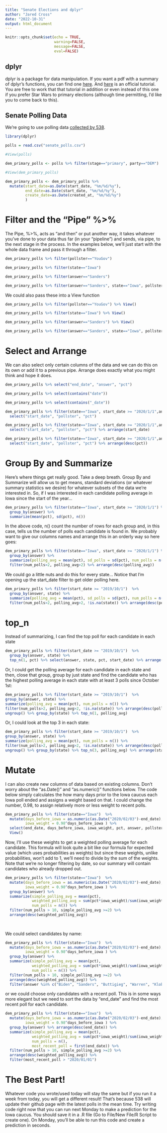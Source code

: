 ```yaml
---
title: "Senate Elections and dplyr"
author: "Jared Cross"
date: "2022-10-31"
output: html_document
---
```


```r
knitr::opts_chunk$set(echo = TRUE, 
                      warning=FALSE, 
                      message=FALSE,
                      eval=FALSE)
```

## dplyr

dplyr is a package for data manipulation.  If you want a pdf with a summary of dplyr's functions, you can find one [here](https://raw.githubusercontent.com/rstudio/cheatsheets/main/data-transformation.pdf){target="_blank"}.  And [here](https://dplyr.tidyverse.org/){target="_blank"} is an official tutorial.  You are free to work that that tutorial in addition or even instead of this one if you prefer Star Wars to primary elections (although time permitting, I'd like you to come back to this).

## Senate Polling Data

We're going to use polling data [collected by 538](https://projects.fivethirtyeight.com/2022-election-forecast/){target="_blank"}. 

```r
library(dplyr)

polls = read.csv("senate_polls.csv")

#View(polls)
```



```r
dem_primary_polls <- polls %>% filter(stage=="primary", party=="DEM")

#View(dem_primary_polls)

dem_primary_polls <- dem_primary_polls %>% 
  mutate(start_date=as.Date(start_date, "%m/%d/%y"),
         end_date=as.Date(start_date, "%m/%d/%y"),
         create_date=as.Date(created_at, "%m/%d/%y")
         ) 
```

# Filter and the "Pipe" %>%

The Pipe, %>%, acts as "and then" or put another way, it takes whatever you've done to your data thus far (in your "pipeline") and sends, via pipe, to the next stage in the process.  In the examples below, we'll just start with the whole data frame and pass it through a filter.

```r
dem_primary_polls %>% filter(pollster=="YouGov")

dem_primary_polls %>% filter(state=="Iowa")

dem_primary_polls %>% filter(answer=="Sanders")

dem_primary_polls %>% filter(answer=="Sanders", state=="Iowa", pollster=="YouGov", start_date >= "2020/1/1")

```

We could also pass these into a View function

```r
dem_primary_polls %>% filter(pollster=="YouGov") %>% View()

dem_primary_polls %>% filter(state=="Iowa") %>% View()

dem_primary_polls %>% filter(answer=="Sanders") %>% View()

dem_primary_polls %>% filter(answer=="Sanders", state=="Iowa", pollster=="YouGov", start_date >= "2020/1/1") %>% View()

```

# Select and Arrange

We can also select only certain columns of the data and we can do this on its own or add it to a previous pipe.  Arrange does exactly what you might think and hope it does.

```r

dem_primary_polls %>% select("end_date", "answer", "pct")

dem_primary_polls %>% select(contains("date"))

dem_primary_polls %>% select(contains("_date"))

dem_primary_polls %>% filter(state=="Iowa", start_date >= "2020/1/1",answer=="Sanders") %>%
  select("start_date", "pollster", "pct")

dem_primary_polls %>% filter(state=="Iowa", start_date >= "2020/1/1",answer=="Sanders") %>%
  select("start_date", "pollster", "pct") %>% arrange(start_date)

dem_primary_polls %>% filter(state=="Iowa", start_date >= "2020/1/1",answer=="Sanders") %>%
  select("start_date", "pollster", "pct") %>% arrange(desc(pct))

```

# Group By and Summarize

Here's where things get really good.  Take a deep breath.  Group By and Summarize will allow us to get means, standard deviations (or whatever summary statistics we desire) for whatever subsets of the data we're interested in.  So, if I was interested in each candidate polling average in Iowa since the start of the year...

```r
dem_primary_polls %>% filter(state=="Iowa", start_date >= "2020/1/1") %>%
  group_by(answer) %>%
  summarize(mean(pct), sd(pct), n())

```

In the above code, n() count the number of rows for each group and, in this case, tells us the number of polls each candidate is found in.  We probably want to give our columns names and arrange this in an orderly way so here goes:

```r
dem_primary_polls %>% filter(state=="Iowa", start_date >= "2020/1/1") %>%
  group_by(answer) %>%
  summarize(polling_avg = mean(pct), sd_polls = sd(pct), num_polls = n()) %>%
  filter(num_polls>2, polling_avg>2) %>% arrange(desc(polling_avg))
```

We could go a little nuts and do this for every state...  Notice that I'm opening up the start_date filter to get older polling here.

```r
dem_primary_polls %>% filter(start_date >= "2019/10/1")  %>%
  group_by(answer, state) %>%
  summarize(polling_avg = mean(pct), sd_polls = sd(pct), num_polls = n()) %>%
  filter(num_polls>2, polling_avg>2, !is.na(state)) %>% arrange(desc(polling_avg))
```

# top_n

Instead of summarizing, I can find the top poll for each candidate in each state

```r
dem_primary_polls %>% filter(start_date >= "2019/10/1")  %>%
  group_by(answer, state) %>%
  top_n(1, pct) %>% select(answer, state, pct, start_date) %>% arrange(desc(pct))
```

Or, I could get the polling average for each candidate in each state and then, close that group, group by just state and find the candidate who has the highest polling average in each state with at least 3 polls since October 1st:
  
  ```r
dem_primary_polls %>% filter(start_date >= "2019/10/1")  %>%
  group_by(answer, state) %>%
  summarize(polling_avg = mean(pct), num_polls = n()) %>%
  filter(num_polls>2, polling_avg>2, !is.na(state)) %>% arrange(desc(polling_avg)) %>%
  ungroup() %>% group_by(state) %>% top_n(1, polling_avg)
```

Or, I could look at the top 3 in each state:
  
  ```r
dem_primary_polls %>% filter(start_date >= "2019/10/1")  %>%
  group_by(answer, state) %>%
  summarize(polling_avg = mean(pct), num_polls = n()) %>%
  filter(num_polls>2, polling_avg>2, !is.na(state)) %>% arrange(desc(polling_avg)) %>%
  ungroup() %>% group_by(state) %>% top_n(3, polling_avg) %>% arrange(state, desc(polling_avg))
```

# Mutate

I can also create new columns of data based on existing columns.  Don't worry about the "as.Date()" and "as.numeric()" functions below.  The code below simply calculates the how many days prior to the Iowa caucus each Iowa poll ended and assigns a weight based on that.  I could change the number, 0.98, to assign relatively more or less weight to recent polls.

```r
dem_primary_polls %>% filter(state=="Iowa")  %>%
  mutate(days_before_iowa = as.numeric(as.Date("2020/02/03")-end_date),
         iowa_weight = 0.98^days_before_iowa ) %>% 
  select(end_date, days_before_iowa, iowa_weight, pct, answer, pollster) %>%
  View()
```

Now, I'll use these weights to get a weighted polling average for each candidate.  This formula will look quite a bit like our formula for expected value (which uses probabilities as weights) but since these weights, unlike probabilities, won't add to 1, we'll need to divide by the sum of the weights.  Note that we're no longer filtering by date, so our summary will contain candidates who already dropped out.

```r
dem_primary_polls %>% filter(state=="Iowa")  %>%
  mutate(days_before_iowa = as.numeric(as.Date("2020/02/03")-end_date),
         iowa_weight = 0.98^days_before_iowa ) %>% 
  group_by(answer) %>%
  summarize(simple_polling_avg = mean(pct),
            weighted_polling_avg = sum(pct*iowa_weight)/sum(iowa_weight),
            num_polls = n()) %>%
  filter(num_polls > 10, simple_polling_avg >=2) %>%
  arrange(desc(weighted_polling_avg))
  
  
```

We could select candidates by name:

```r
dem_primary_polls %>% filter(state=="Iowa")  %>%
  mutate(days_before_iowa = as.numeric(as.Date("2020/02/03")-end_date),
         iowa_weight = 0.98^days_before_iowa ) %>% 
  group_by(answer) %>%
  summarize(simple_polling_avg = mean(pct),
            weighted_polling_avg = sum(pct*iowa_weight)/sum(iowa_weight),
            num_polls = n()) %>%
  filter(num_polls > 10, simple_polling_avg >=2) %>%
  arrange(desc(weighted_polling_avg)) %>%
  filter(answer %in% c("Biden", "Sanders", "Buttigieg", "Warren", "Klobuchar", "Steyer"))
```

or we could choose only candidates with a recent poll.  This is in some ways more elegant but we need to sort the data by "end_date" and find the most recent poll for each candidate.

```r
dem_primary_polls %>% filter(state=="Iowa")  %>%
  mutate(days_before_iowa = as.numeric(as.Date("2020/02/03")-end_date),
         iowa_weight = 0.98^days_before_iowa ) %>% 
  group_by(answer) %>% arrange(desc(end_date)) %>% 
  summarize(simple_polling_avg = mean(pct),
            weighted_polling_avg = sum(pct*iowa_weight)/sum(iowa_weight),
            num_polls = n(),
            most_recent_poll = first(end_date)) %>%
  filter(num_polls > 10, simple_polling_avg >=2) %>%
  arrange(desc(weighted_polling_avg)) %>%
  filter(most_recent_poll > "2020/01/01")
```

# The Best Part!

Whatever code you wrote/used today will stay the same but if you run it a week from today, you will get a different result!  That's because 538 will update their github page with the latest polls in the mean time.  Try writing code right now that you can run next Monday to make a prediction for the Iowa caucus.  You should save it in a .R file (Go to File/New File/R Script to create one).  On Monday, you'll be able to run this code and create a prediction in seconds.